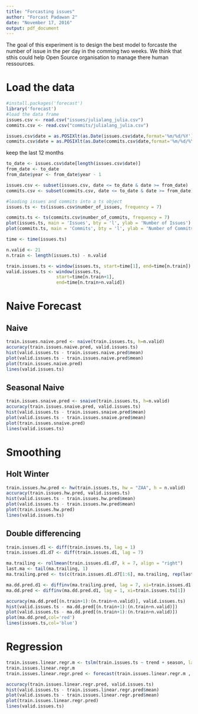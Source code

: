 ```yaml
---
title: "Forcasting issues"
author: "Forcast Padawan 2"
date: "November 17, 2016"
output: pdf_document
---
```


The goal of this experiment is to design the best model to forcaste the number of issue in the per day in the comming two weeks. We think that sthis could help Open Source organisation to manage there human ressources.

# Load the data

```r
#install.packages('forecast')
library('forecast')
#load the data frame
issues.csv <- read.csv("issues/julialang_julia.csv")
commits.csv <- read.csv("commits/julialang_julia.csv")

issues.csv$date = as.POSIXlt(as.Date(issues.csv$date,format='%m/%d/%Y'))
commits.csv$date = as.POSIXlt(as.Date(commits.csv$date,format='%m/%d/%Y'))
```

keep the last 12 months

```r
to_date <- issues.csv$date[length(issues.csv$date)]
from_date <- to_date
from_date$year <- from_date$year - 1

issues.csv <- subset(issues.csv, date <= to_date & date >= from_date)
commits.csv <- subset(commits.csv, date <= to_date & date >= from_date)
```

```r
#loading issues and commits into a ts object
issues.ts <- ts(issues.csv$number_of_issues, frequency = 7) 

commits.ts <- ts(commits.csv$number_of_commits, frequency = 7) 
plot(issues.ts, main = 'Issues', bty = 'l', ylab = 'Number of Issues')
plot(commits.ts, main = 'Commits', bty = 'l', ylab = 'Number of Commits')
```

```r
time <- time(issues.ts)

n.valid <- 21
n.train <- length(issues.ts) - n.valid

train.issues.ts <- window(issues.ts, start=time[1], end=time[n.train])
valid.issues.ts <- window(issues.ts, 
                   start=time[n.train+1], 
                   end=time[n.train+n.valid])
```

# Naive Forecast

## Naive

```r
train.issues.naive.pred <- naive(train.issues.ts, h=n.valid)
accuracy(train.issues.naive.pred, valid.issues.ts)
hist(valid.issues.ts - train.issues.naive.pred$mean)
plot(valid.issues.ts - train.issues.naive.pred$mean)
plot(train.issues.naive.pred)
lines(valid.issues.ts)
```

## Seasonal Naive

```r
train.issues.snaive.pred <- snaive(train.issues.ts, h=n.valid)
accuracy(train.issues.snaive.pred, valid.issues.ts)
hist(valid.issues.ts - train.issues.snaive.pred$mean)
plot(valid.issues.ts - train.issues.snaive.pred$mean)
plot(train.issues.snaive.pred)
lines(valid.issues.ts)
```

# Smoothing

## Holt Winter

```r
train.issues.hw.pred <- hw(train.issues.ts, hw = "ZAA", h = n.valid)
accuracy(train.issues.hw.pred, valid.issues.ts)
hist(valid.issues.ts - train.issues.hw.pred$mean)
plot(valid.issues.ts - train.issues.hw.pred$mean)
plot(train.issues.hw.pred)
lines(valid.issues.ts)
```

## Double differencing

```r
train.issues.d1 <- diff(train.issues.ts, lag = 1)
train.issues.d1.d7 <- diff(train.issues.d1, lag = 7)

ma.trailing <- rollmean(train.issues.d1.d7, k = 7, align = "right")
last.ma <- tail(ma.trailing, 1)
ma.trailing.pred <- ts(c(train.issues.d1.d7[1:6], ma.trailing, rep(last.ma, n.valid)), start=c(2,2), frequency = 7)

ma.dd.pred.d1 <- diffinv(ma.trailing.pred, lag = 7, xi=train.issues.d1[1:7])
ma.dd.pred <- diffinv(ma.dd.pred.d1, lag = 1, xi=train.issues.ts[1])

accuracy(ma.dd.pred[(n.train+1):(n.train+n.valid)], valid.issues.ts)
hist(valid.issues.ts - ma.dd.pred[(n.train+1):(n.train+n.valid)])
plot(valid.issues.ts - ma.dd.pred[(n.train+1):(n.train+n.valid)])
plot(ma.dd.pred,col='red')
lines(issues.ts,col='blue')
```

# Regression

```r
train.issues.linear.regr.m <- tslm(train.issues.ts ~ trend + season, lambda = 0)
train.issues.linear.regr.m 
train.issues.linear.regr.pred <- forecast(train.issues.linear.regr.m , h=n.valid)

accuracy(train.issues.linear.regr.pred, valid.issues.ts)
hist(valid.issues.ts - train.issues.linear.regr.pred$mean)
plot(valid.issues.ts - train.issues.linear.regr.pred$mean)
plot(train.issues.linear.regr.pred)
lines(valid.issues.ts)
```
